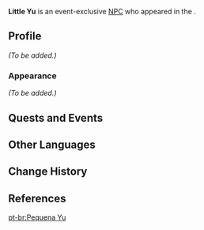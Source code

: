 {{Meta
<!-- Remove this template after adding the missing info -->
|missing_NPC_profile  = yes
}}
{{Character Infobox
|type             = Event NPC
|image            = NPC Little Yu.png
|realname         = <!-- Optional, if different from in-game name -->
|deceased         = <!-- Past (for deceased prior to events of the game) or free response -->
|region           = Liyue
|location         = Liyue
|affiliation      = 
|title            = 

|ancestry         = <!-- Clan/family -->
|father           = 
|mother           = 
|spouse           = 
|sibling          = 
|child            = 
|relative         = 

|voiceEN          = 
|voiceCN          = 
|voiceJP          = 
|dialoguereward   = 
}}
'''Little Yu''' is an event-exclusive [[NPC]] who appeared in the {{Quest|Roll! A Sea of New Acquaintances}}.
<!--
==Location==
{{subst:#tag:gallery|
NPC Location {{subst:#titleparts:{{subst:PAGENAME}}}}.png{{subst:!}}{{subst:#titleparts:{{subst:PAGENAME}}}}'s location
NPC Location {{subst:#titleparts:{{subst:PAGENAME}}}} Context.png{{subst:!}}Additional context
}}
-->
==Profile==
<!--Detailed story/lore information goes here.-->
''(To be added.)''

===Appearance===
<!--Keep appearance section short and concise. Limit to 2 paragraphs with 3-4 sentences each.-->
''(To be added.)''

==Quests and Events==
{{Quests and Events}}
<!--
==Idle Quotes==
{{Dialogue Start}}
: {{DIcon|Idle}} {{Tx}}
:: {{A|VO Little Yu 01.ogg}} "{{Tx}}"
{{Dialogue End}}

==Dialogue==
{{Dialogue Start}}
:'''Little Yu:''' 
:{{DIcon}}
{{Dialogue End}}

==Trivia==
* 
-->
==Other Languages==
{{Other Languages|default_hidden=1
|en      = Little Yu
|zhs     = 小郁
|zhs_rm  = Xiǎo Yù
|zht     = 小郁
|zht_rm  = Xiǎo Yù
|ja      = 郁
|ja_rm   = Iku<ref>{{Ref/Quest|Roll! A Sea of New Acquaintances}}</ref>
|ko      = 울이
|es      = Yu
|fr      = Petite Yu
|ru      = Малышка Юй
|th      = หนูน้อย Yu
|th_rm   = Nu Noi Yu
|vi      = Bé Yu
|de      = Kleine Yu
|id      = Little Yu
|pt      = Pequena Yu
|tr      = Minik Yu
|it      = Piccola Yu
}}

==Change History==
{{Change History|3.7}}

==References==
{{Reflist}}

[[pt-br:Pequena Yu]]